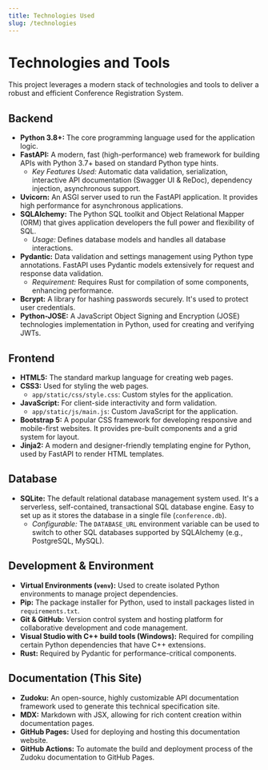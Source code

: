 ```yaml
---
title: Technologies Used
slug: /technologies
---
```


# Technologies and Tools

This project leverages a modern stack of technologies and tools to deliver a robust and efficient Conference Registration System.

## Backend

- **Python 3.8+:** The core programming language used for the application logic.
- **FastAPI:** A modern, fast (high-performance) web framework for building APIs with Python 3.7+ based on standard Python type hints.
  - *Key Features Used:* Automatic data validation, serialization, interactive API documentation (Swagger UI & ReDoc), dependency injection, asynchronous support.
- **Uvicorn:** An ASGI server used to run the FastAPI application. It provides high performance for asynchronous applications.
- **SQLAlchemy:** The Python SQL toolkit and Object Relational Mapper (ORM) that gives application developers the full power and flexibility of SQL.
  - *Usage:* Defines database models and handles all database interactions.
- **Pydantic:** Data validation and settings management using Python type annotations. FastAPI uses Pydantic models extensively for request and response data validation.
  - *Requirement:* Requires Rust for compilation of some components, enhancing performance.
- **Bcrypt:** A library for hashing passwords securely. It's used to protect user credentials.
- **Python-JOSE:** A JavaScript Object Signing and Encryption (JOSE) technologies implementation in Python, used for creating and verifying JWTs.

## Frontend

- **HTML5:** The standard markup language for creating web pages.
- **CSS3:** Used for styling the web pages.
  - `app/static/css/style.css`: Custom styles for the application.
- **JavaScript:** For client-side interactivity and form validation.
  - `app/static/js/main.js`: Custom JavaScript for the application.
- **Bootstrap 5:** A popular CSS framework for developing responsive and mobile-first websites. It provides pre-built components and a grid system for layout.
- **Jinja2:** A modern and designer-friendly templating engine for Python, used by FastAPI to render HTML templates.

## Database

- **SQLite:** The default relational database management system used. It's a serverless, self-contained, transactional SQL database engine. Easy to set up as it stores the database in a single file (`conference.db`).
  - *Configurable:* The `DATABASE_URL` environment variable can be used to switch to other SQL databases supported by SQLAlchemy (e.g., PostgreSQL, MySQL).

## Development & Environment

- **Virtual Environments (`venv`):** Used to create isolated Python environments to manage project dependencies.
- **Pip:** The package installer for Python, used to install packages listed in `requirements.txt`.
- **Git & GitHub:** Version control system and hosting platform for collaborative development and code management.
- **Visual Studio with C++ build tools (Windows):** Required for compiling certain Python dependencies that have C++ extensions.
- **Rust:** Required by Pydantic for performance-critical components.

## Documentation (This Site)

- **Zudoku:** An open-source, highly customizable API documentation framework used to generate this technical specification site.
- **MDX:** Markdown with JSX, allowing for rich content creation within documentation pages.
- **GitHub Pages:** Used for deploying and hosting this documentation website.
- **GitHub Actions:** To automate the build and deployment process of the Zudoku documentation to GitHub Pages. 